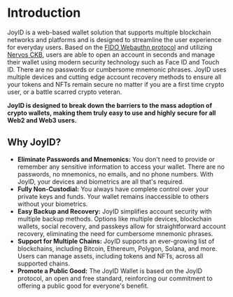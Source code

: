 # Introduction

JoyID is a web-based wallet solution that supports multiple blockchain networks and platforms and is designed to streamline the user experience for everyday users. Based on the [FIDO Webauthn protocol](https://webauthn.io/) and utilizing [Nervos CKB](https://nervos.org/), users are able to open an account in seconds and manage their wallet using modern security technology such as Face ID and Touch ID. There are no passwords or cumbersome mnemonic phrases. JoyID uses multiple devices and cutting edge account recovery methods to ensure all your tokens and NFTs remain secure no matter if you are a first time crypto user, or a battle scarred crypto veteran.

**JoyID is designed to break down the barriers to the mass adoption of crypto wallets, making them truly easy to use and highly secure for all Web2 and Web3 users.**

## Why JoyID?

- **Eliminate Passwords and Mnemonics:** You don't need to provide or remember any sensitive information to access your wallet. There are no passwords, no mnemonics, no emails, and no phone numbers. With JoyID, your devices and biometrics are all that's required.
- **Fully Non-Custodial:** You always have complete control over your private keys and funds. Your wallet remains inaccessible to others without your biometrics.
- **Easy Backup and Recovery:** JoyID simplifies account security with multiple backup methods. Options like multiple devices, blockchain wallets, social recovery, and passkeys allow for straightforward account recovery, eliminating the need for cumbersome mnemonic phrases.
- **Support for Multiple Chains:** JoyID supports an ever-growing list of blockchains, including Bitcoin, Ethereum, Polygon, Solana, and more. Users can manage assets, including tokens and NFTs, across all supported chains.
- **Promote a Public Good:** The JoyID Wallet is based on the JoyID protocol, an open and free standard, reinforcing our commitment to offering a public good for everyone's benefit.
